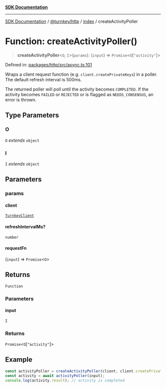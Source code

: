[**SDK Documentation**](../../../../README.mdx)

***

[SDK Documentation](../../../../packages.mdx) / [@turnkey/http](../../README.mdx) / [index](../README.mdx) / createActivityPoller

# Function: createActivityPoller()

> **createActivityPoller**\<`O`, `I`\>(`params`): (`input`) => `Promise`\<`O`\[`"activity"`\]\>

Defined in: [packages/http/src/async.ts:101](https://github.com/tkhq/sdk/blob/fd49bfe86475c8603b3eb385aa101efa36fa32fc/packages/http/src/async.ts#L101)

Wraps a client request function (e.g. `client.createPrivateKeys`) in a poller.
The default refresh interval is 500ms.

The returned poller will poll until the activity becomes `COMPLETED`.
If the activity becomes `FAILED` or `REJECTED` or is flagged as `NEEDS_CONSENSUS`, an error is thrown.

## Type Parameters

### O

`O` *extends* `object`

### I

`I` *extends* `object`

## Parameters

### params

#### client

[`TurnkeyClient`](../classes/TurnkeyClient.mdx)

#### refreshIntervalMs?

`number`

#### requestFn

(`input`) => `Promise`\<`O`\>

## Returns

`Function`

### Parameters

#### input

`I`

### Returns

`Promise`\<`O`\[`"activity"`\]\>

## Example

```ts
const activityPoller = createActivityPoller(client, client.createPrivateKeys);
const activity = await activityPoller(input);
console.log(activity.result); // activity is completed
```

